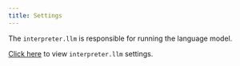 ```yaml
---
title: Settings
---
```


The `interpreter.llm` is responsible for running the language model.

[Click here](/settings/all-settings#language-model) to view `interpreter.llm` settings.
